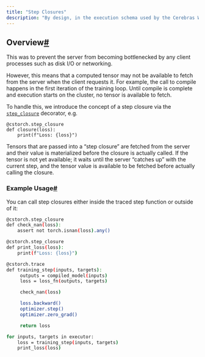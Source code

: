 ```yaml
---
title: "Step Closures"
description: "By design, in the execution schema used by the Cerebras Wafer-Scale cluster, the client and the server run asynchronously to each other."
---
```


## Overview[#](#overview "Permalink to this headline")

This was to prevent the server from becoming bottlenecked by any client processes such as disk I/O or networking.

However, this means that a computed tensor may not be available to fetch from the server when the client requests it. For example, the call to compile happens in the first iteration of the training loop. Until compile is complete and execution starts on the cluster, no tensor is available to fetch.

To handle this, we introduce the concept of a step closure via the [`step_closure`](../api/cerebras_pytorch/cstorch.html#cerebras.pytorch.step_closure "cerebras.pytorch.step_closure") decorator, e.g.

```
@cstorch.step_closure
def closure(loss):
    print(f"Loss: {loss}")
```

Tensors that are passed into a “step closure” are fetched from the server and their value is materialized before the closure is actually called. If the tensor is not yet available; it waits until the server “catches up” with the current step, and the tensor value is available to be fetched before actually calling the closure.

### Example Usage[#](#example-usage "Permalink to this headline")

You can call step closures either inside the traced step function or outside of it:

```Bash
@cstorch.step_closure
def check_nan(loss):
    assert not torch.isnan(loss).any()

@cstorch.step_closure
def print_loss(loss):
    print(f"Loss: {loss}")

@cstorch.trace
def training_step(inputs, targets):
     outputs = compiled_model(inputs)
     loss = loss_fn(outputs, targets)

     check_nan(loss)

     loss.backward()
     optimizer.step()
     optimizer.zero_grad()

     return loss

for inputs, targets in executor:
    loss = training_step(inputs, targets)
    print_loss(loss)
```
